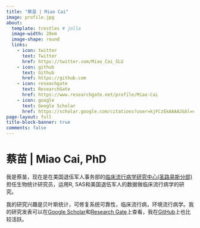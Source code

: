 ```yaml
---
title: "蔡苗 | Miao Cai"
image: profile.jpg
about:
  template: trestles # jolla
  image-width: 20em
  image-shape: round
  links:
    - icon: twitter
      text: Twitter
      href: https://twitter.com/Miao_Cai_SLU
    - icon: github
      text: Github
      href: https://github.com
    - icon: reseachgate
      text: ResearchGate
      href: https://www.researchgate.net/profile/Miao-Cai
    - icon: google
      text: Google Scholar
      href: https://scholar.google.com/citations?user=kjFCzEkAAAAJ&hl=en
page-layout: full
title-block-banner: true
comments: false
---
```


# 蔡苗 | Miao Cai, PhD

我是蔡苗，现在是在美国退伍军人事务部的[临床流行病学研究中心(圣路易斯分部)](https://www.stlouis.va.gov/services/Clinical_Epidemiology_Center.asp)担任生物统计研究员，运用R, SAS和美国退伍军人的数据做临床流行病学的研究。

我的研究兴趣是贝叶斯统计，可修复系统可靠性，临床流行病，环境流行病学。我的研究发表可以在[Google Scholar](https://scholar.google.com/citations?user=kjFCzEkAAAAJ&hl=en)和[Research Gate](https://www.researchgate.net/profile/Miao_Cai2)上查看，我在[GitHub](https://github.com/caimiao0714)上也比较活跃。



